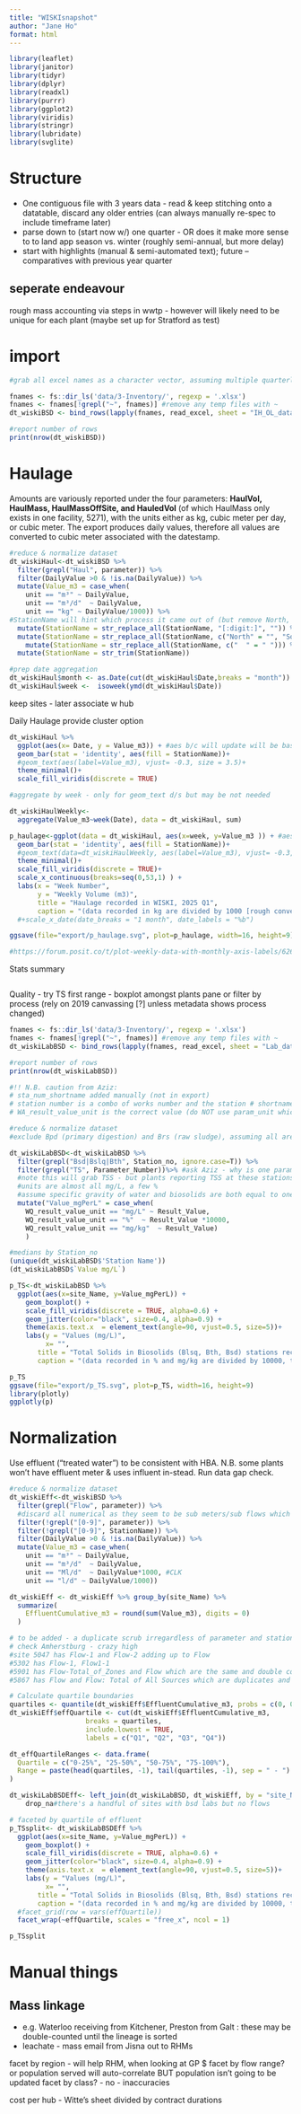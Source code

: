 ---
title: "WISKIsnapshot"
author: "Jane Ho"
format: html
---

```{r, echo = FALSE, warning = FALSE, message = FALSE}
library(leaflet)
library(janitor)
library(tidyr)
library(dplyr)
library(readxl)
library(purrr)
library(ggplot2)
library(viridis)
library(stringr)
library(lubridate)
library(svglite)
```

# Structure
- One contiguous file with 3 years data - read & keep stitching onto a datatable, discard any older entries (can always manually re-spec to include timeframe later)
- parse down to (start now w/) one quarter - OR does it make more sense to to land app season vs. winter (roughly semi-annual, but more delay)
- start with highlights (manual & semi-automated text); future -- comparatives with previous year quarter

## seperate endeavour
rough mass accounting via steps in wwtp - however will likely need to be unique for each plant (maybe set up for Stratford as test)

# import
```{r}
#grab all excel names as a character vector, assuming multiple quarterly files will be available.  may need more precision if non wiski files are stored

fnames <- fs::dir_ls('data/3-Inventory/', regexp = '.xlsx')
fnames <- fnames[!grepl("~", fnames)] #remove any temp files with ~
dt_wiskiBSD <- bind_rows(lapply(fnames, read_excel, sheet = "IH_OL_data", col_names = TRUE, trim_ws=TRUE))

#report number of rows
print(nrow(dt_wiskiBSD))
```


# Haulage
Amounts are variously reported under the four parameters: **HaulVol, HaulMass, HaulMassOffSite, and HauledVol** (of which HaulMass only exists in one facility, 5271), with the units either as kg, cubic meter per day, or cubic meter.  The export produces daily values, therefore all values are converted to cubic meter associated with the datestamp.

```{r}
#reduce & normalize dataset
dt_wiskiHaul<-dt_wiskiBSD %>%
  filter(grepl("Haul", parameter)) %>% 
  filter(DailyValue >0 & !is.na(DailyValue)) %>% 
  mutate(Value_m3 = case_when(
    unit == "m³" ~ DailyValue,
    unit == "m³/d"  ~ DailyValue,
    unit == "kg" ~ DailyValue/1000)) %>% 
#StationName will hint which process it came out of (but remove North, South, numericals, and Quality)
  mutate(StationName = str_replace_all(StationName, "[:digit:]", "")) %>% 
  mutate(StationName = str_replace_all(StationName, c("North" = "", "South" = "", "Quality"= "", "data" = ""))) %>% 
    mutate(StationName = str_replace_all(StationName, c("  " = " "))) %>% 
  mutate(StationName = str_trim(StationName))

#prep date aggregation
dt_wiskiHaul$month <- as.Date(cut(dt_wiskiHaul$Date,breaks = "month"))
dt_wiskiHaul$week <-  isoweek(ymd(dt_wiskiHaul$Date))
```

keep sites - later associate w hub

Daily Haulage
provide cluster option
```{r}
dt_wiskiHaul %>% 
  ggplot(aes(x= Date, y = Value_m3)) + #aes b/c will update will be based on variable
  geom_bar(stat = 'identity', aes(fill = StationName))+
  #geom_text(aes(label=Value_m3), vjust= -0.3, size = 3.5)+
  theme_minimal()+
  scale_fill_viridis(discrete = TRUE)

```

```{r}
#aggregate by week - only for geom_text d/s but may be not needed

dt_wiskiHaulWeekly<-
  aggregate(Value_m3~week(Date), data = dt_wiskiHaul, sum)

```

```{r}
p_haulage<-ggplot(data = dt_wiskiHaul, aes(x=week, y=Value_m3 )) + #aes b/c will update will be based on variable
  geom_bar(stat = 'identity', aes(fill = StationName))+
  #geom_text(data=dt_wiskiHaulWeekly, aes(label=Value_m3), vjust= -0.3, size = 3.5)+
  theme_minimal()+
  scale_fill_viridis(discrete = TRUE)+
  scale_x_continuous(breaks=seq(0,53,1) ) +
  labs(x = "Week Number",
       y = "Weekly Volume (m3)",
       title = "Haulage recorded in WISKI, 2025 Q1",
       caption = "(data recorded in kg are divided by 1000 [rough conversion - majority report in cubic meters]) \n minor StationName changes: removed subpartitions & superfluous: numbers, north/south, 'data', 'quality' ")
  #+scale_x_date(date_breaks = "1 month", date_labels = "%b")

ggsave(file="export/p_haulage.svg", plot=p_haulage, width=16, height=9)

#https://forum.posit.co/t/plot-weekly-data-with-monthly-axis-labels/62631/5
```

Stats summary
```{r}

```




Quality - try TS first
range - boxplot amongst plants
pane or filter by process (rely on 2019 canvassing [?] unless metadata shows process changed)

```{r}

fnames <- fs::dir_ls('data/3-Inventory/', regexp = '.xlsx')
fnames <- fnames[!grepl("~", fnames)] #remove any temp files with ~
dt_wiskiLabBSD <- bind_rows(lapply(fnames, read_excel, sheet = "Lab_data", col_names = TRUE, trim_ws=TRUE))

#report number of rows
print(nrow(dt_wiskiLabBSD))

#!! N.B. caution from Aziz:
# sta_num_shortname added manually (not in export)
# station number is a combo of works number and the station # shortname (latter used by lab to upload)
# WA_result_value_unit is the correct value (do NOT use param_unit which is what gets converted by WISKI)  

#reduce & normalize dataset
#exclude Bpd (primary digestion) and Brs (raw sludge), assuming all are in Bslq*, Bsd*, Bth*

dt_wiskiLabBSD<-dt_wiskiLabBSD %>%
  filter(grepl("Bsd|Bslq|Bth", Station_no, ignore.case=T)) %>% 
  filter(grepl("TS", Parameter_Number))%>% #ask Aziz - why is one parameter and the other Parameter_Number
  #note this will grab TSS - but plants reporting TSS at these stations are reporting v. high, borderline max (20000mg/L) method values, suspect they may be TS - include & call out.  There's also 1 or 2 plants reporting MLSS on these stations...leave for now
  #units are almost all mg/L, a few %
  #assume specific gravity of water and biosolids are both equal to one (holds true only when the solids concentration in the biosolids is low), 1% TS = 10,000mg/L
  mutate("Value_mgPerL" = case_when(
    WQ_result_value_unit == "mg/L" ~ Result_Value,
    WQ_result_value_unit == "%"  ~ Result_Value *10000,
    WQ_result_value_unit == "mg/kg"  ~ Result_Value)
    ) 

```

```{r}
#medians by Station_no
(unique(dt_wiskiLabBSD$'Station Name'))
(dt_wiskiLabBSD$`Value mg/L`)

p_TS<-dt_wiskiLabBSD %>%
  ggplot(aes(x=site_Name, y=Value_mgPerL)) +
    geom_boxplot() +
    scale_fill_viridis(discrete = TRUE, alpha=0.6) +
    geom_jitter(color="black", size=0.4, alpha=0.9) +
    theme(axis.text.x  = element_text(angle=90, vjust=0.5, size=5))+
    labs(y = "Values (mg/L)",
         x= "",
       title = "Total Solids in Biosolids (Blsq, Bth, Bsd) stations recorded in WISKI, 2025 Q1",
       caption = "(data recorded in % and mg/kg are divided by 10000, taken on par, respectively, assuming water density  \n Rockland and Espanola record MLSS at biosolids stations and are excluded \n Plants recording TSS on biosolids are assumed to be equiv. to TS")

p_TS
ggsave(file="export/p_TS.svg", plot=p_TS, width=16, height=9)
library(plotly)
ggplotly(p)

```

# Normalization
Use effluent ("treated water") to be consistent with HBA.  N.B. some plants won't have effluent meter & uses influent in-stead.  Run data gap check.
```{r}
#reduce & normalize dataset
dt_wiskiEff<-dt_wiskiBSD %>%
  filter(grepl("Flow", parameter)) %>% 
  #discard all numerical as they seem to be sub meters/sub flows which get summed
  filter(!grepl("[0-9]", parameter)) %>%
  filter(!grepl("[0-9]", StationName)) %>%
  filter(DailyValue >0 & !is.na(DailyValue)) %>% 
  mutate(Value_m3 = case_when(
    unit == "m³" ~ DailyValue,
    unit == "m³/d"  ~ DailyValue,
    unit == "Ml/d"  ~ DailyValue*1000, #CLK
    unit == "l/d" ~ DailyValue/1000)) 

dt_wiskiEff <- dt_wiskiEff %>% group_by(site_Name) %>% 
  summarize(
    EffluentCumulative_m3 = round(sum(Value_m3), digits = 0)
  )

# to be added - a duplicate scrub irregardless of parameter and station
# check Amherstburg - crazy high
#site 5047 has Flow-1 and Flow-2 adding up to Flow
#5302 has Flow-1, Flow1-1
#5901 has Flow-Total_of_Zones and Flow which are the same and double counted
#5867 has Flow and Flow: Total of All Sources which are duplicates and indistinguishable (IH Edited)

# Calculate quartile boundaries
quartiles <- quantile(dt_wiskiEff$EffluentCumulative_m3, probs = c(0, 0.25, 0.5, 0.75, 1))
dt_wiskiEff$effQuartile <- cut(dt_wiskiEff$EffluentCumulative_m3, 
                   breaks = quartiles, 
                   include.lowest = TRUE, 
                   labels = c("Q1", "Q2", "Q3", "Q4"))

dt_effQuartileRanges <- data.frame(
  Quartile = c("0-25%", "25-50%", "50-75%", "75-100%"),
  Range = paste(head(quartiles, -1), tail(quartiles, -1), sep = " - ")
)
```

```{r}
dt_wiskiLabBSDEff<- left_join(dt_wiskiLabBSD, dt_wiskiEff, by = "site_Name") %>% 
    drop_na#there's a handful of sites with bsd labs but no flows
```


```{r}
# faceted by quartile of effluent 
p_TSsplit<- dt_wiskiLabBSDEff %>% 
  ggplot(aes(x=site_Name, y=Value_mgPerL)) +
    geom_boxplot() +
    scale_fill_viridis(discrete = TRUE, alpha=0.6) +
    geom_jitter(color="black", size=0.4, alpha=0.9) +
    theme(axis.text.x  = element_text(angle=90, vjust=0.5, size=5))+
    labs(y = "Values (mg/L)",
         x= "",
       title = "Total Solids in Biosolids (Blsq, Bth, Bsd) stations recorded in WISKI, 2025 Q1",
       caption = "(data recorded in % and mg/kg are divided by 10000, taken on par, respectively, assuming water density  \n Rockland and Espanola record MLSS at biosolids stations and are excluded \n Plants recording TSS on biosolids are assumed to be equiv. to TS") +
  #facet_grid(row = vars(effQuartile))
  facet_wrap(~effQuartile, scales = "free_x", ncol = 1)

p_TSsplit
```


# Manual things
## Mass linkage
- e.g. Waterloo receiving from Kitchener, Preston from Galt : these may be double-counted until the lineage is sorted
- leachate - mass email from Jisna out to RHMs

facet by region - will help RHM, when looking at GP $
facet by flow range? or population served will auto-correlate BUT population isn't going to be updated
facet by class? - no - inaccuracies

cost per hub - Witte's sheet divided by contract durations

